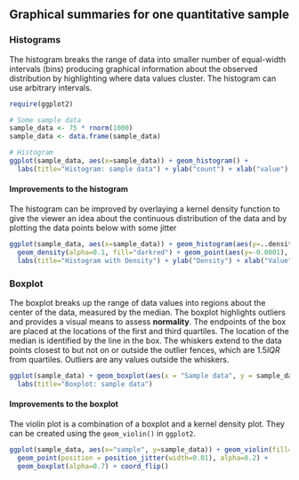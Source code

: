 ## Graphical summaries for one quantitative sample
### Histograms
The histogram breaks the range of data into smaller number of equal-width intervals (bins) producing graphical information
about the observed distribution by highlighting where data values cluster. The histogram can use arbitrary intervals.

```r
require(ggplot2)

# Some sample data
sample_data <- 75 * rnorm(1000)
sample_data <- data.frame(sample_data)

# Histogram
ggplot(sample_data, aes(x=sample_data)) + geom_histogram() +
  labs(title="Histogram: sample data") + ylab("count") + xlab("value")
```

#### Improvements to the histogram
The histogram can be improved by overlaying a kernel density function to give the viewer an idea about the continuous
distribution of the data and by plotting the data points below with some jitter
```r
ggplot(sample_data, aes(x=sample_data)) + geom_histogram(aes(y=..density..), fill="white", color='black') +
  geom_density(alpha=0.1, fill="darkred") + geom_point(aes(y=-0.0001), alpha=0.20, position=position_jitter(height=0.00005)) + 
  labs(title="Histogram with Density") + ylab("Density") + xlab("Value")
```

### Boxplot
The boxplot breaks up the range of data values into regions about the center of the data, measured by the median. The boxplot
highlights outliers and provides a visual means to assess **normality**. The endpoints of the box are placed at the locations
of the first and third quartiles. The location of the median is identified by the line in the box. The whiskers extend to the
data points closest to but not on or outside the outlier fences, which are $1.5IQR$ from quartiles. Outliers are any 
values outside the whiskers.

```r
ggplot(sample_data) + geom_boxplot(aes(x = "Sample data", y = sample_data)) + coord_flip() + 
  labs(title="Boxplot: sample data")
```

#### Improvements to the boxplot
The violin plot is a combination of a boxplot and a kernel density plot. They can be created using the `geom_violin()` in `ggplot2`.
```r
ggplot(sample_data, aes(x="sample", y=sample_data)) + geom_violin(fill="gray50") + 
  geom_point(position = position_jitter(width=0.01), alpha=0.2) +
  geom_boxplot(alpha=0.7) + coord_flip()
```
